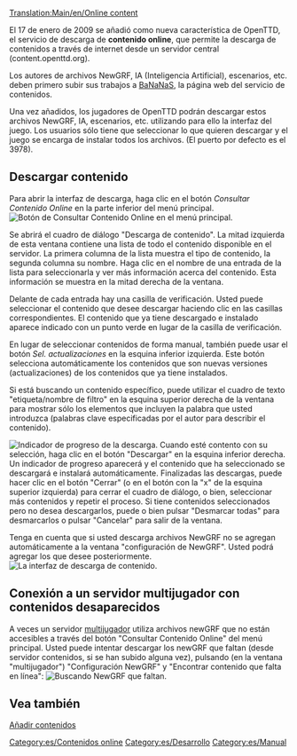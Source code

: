 [[Translation:Main/en/Online content]]{{es/Tabla de contenido}}
{{es/Disponibilidad|0.7}}

El 17 de enero de 2009 se añadió como nueva característica de OpenTTD, el servicio de descarga de '''contenido online''', que permite la descarga de contenidos a través de internet desde un servidor central (content.openttd.org).

Los autores de archivos NewGRF, IA (Inteligencia Artificial), escenarios, etc. deben primero subir sus trabajos a [http://content.openttd.org/ BaNaNaS], la página web del servicio de contenidos.

Una vez añadidos, los jugadores de OpenTTD podrán descargar estos archivos NewGRF, IA, escenarios, etc. utilizando para ello la interfaz del juego. Los usuarios sólo tiene que seleccionar lo que quieren descargar y el juego se encarga de instalar todos los archivos. (El puerto por defecto es el 3978).



==Descargar contenido==
Para abrir la interfaz de descarga, haga clic en el botón ''Consultar Contenido Online'' en la parte inferior del menú principal.
[[File:es/MainMenu CheckOnlineContent.png|center|frame|Botón de ''Consultar Contenido Online'' en el menú principal.]]

Se abrirá el cuadro de diálogo "Descarga de contenido". La mitad izquierda de esta ventana contiene una lista de todo el contenido disponible en el servidor. La primera columna de la lista muestra el tipo de contenido, la segunda columna su nombre. Haga clic en el nombre de una entrada de la lista para seleccionarla y ver más información acerca del contenido. Esta información se muestra en la mitad derecha de la ventana.

Delante de cada entrada hay una casilla de verificación. Usted puede seleccionar el contenido que desee descargar haciendo clic en las casillas correspondientes. El contenido que ya tiene descargado e instalado aparece indicado con un punto verde en lugar de la casilla de verificación.

En lugar de seleccionar contenidos de forma manual, también puede usar el botón ''Sel. actualizaciones'' en la esquina inferior izquierda. Este botón selecciona automáticamente los contenidos que son nuevas versiones (actualizaciones) de los contenidos que ya tiene instalados.

Si está buscando un contenido específico, puede utilizar el cuadro de texto "etiqueta/nombre de filtro" en la esquina superior derecha de la ventana para mostrar sólo los elementos que incluyen la palabra que usted introduzca (palabras clave especificadas por el autor para describir el contenido).

[[File:es/ContentDownloading Progress.png|left|frame|Indicador de progreso de la descarga.]]
Cuando esté contento con su selección, haga clic en el botón "Descargar" en la esquina inferior derecha. Un indicador de progreso aparecerá y el contenido que ha seleccionado se descargará e instalará automáticamente. Finalizadas las descargas, puede hacer clic en el botón "Cerrar" (o en el botón con la "x" de la esquina superior izquierda) para cerrar el cuadro de diálogo, o bien, seleccionar más contenidos y repetir el proceso. Si tiene contenidos seleccionados pero no desea descargarlos, puede o bien pulsar "Desmarcar todas" para desmarcarlos o pulsar "Cancelar" para salir de la ventana.

Tenga en cuenta que si usted descarga archivos NewGRF no se agregan automáticamente a la ventana "configuración de NewGRF". Usted podrá agregar los que desee posteriormente.
[[File:es/ContentDownloading2.png|center|frame|La interfaz de descarga de contenido.]]

==Conexión a un servidor multijugador con contenidos desaparecidos==
A veces un servidor [[Main/es/Multijugador|multijugador]] utiliza archivos newGRF que no están accesibles a través del botón "Consultar Contenido Online" del menú principal. Usted puede intentar descargar los newGRF que faltan (desde servidor contenidos, si se han subido alguna vez), pulsando (en la ventana "multijugador") "Configuración NewGRF" y "Encontrar contenido que falta en línea":
[[File:es/Server join bananas.png|center|frame|Buscando NewGRF que faltan.]]

==Vea también==
[[Main/es/Servicio de contenidos|Añadir contenidos]]

[[Category:es/Contenidos online]]
[[Category:es/Desarrollo]]
[[Category:es/Manual]]